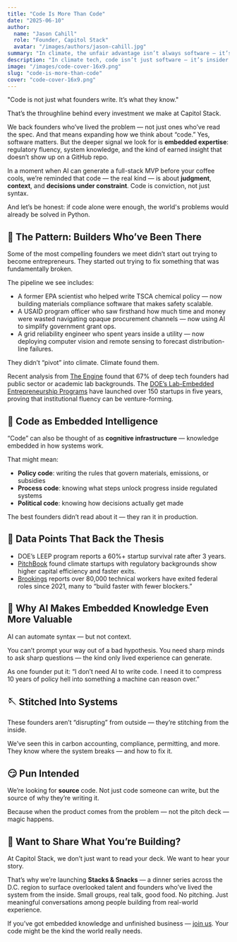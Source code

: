 ```yaml
---
title: "Code Is More Than Code"
date: "2025-06-10"
author:
  name: "Jason Cahill"
  role: "Founder, Capitol Stack"
  avatar: "/images/authors/jason-cahill.jpg"
summary: "In climate, the unfair advantage isn’t always software — it’s the insider edge that lets you build what others can’t. Code is also policy, data, science, and asymmetric information."
description: "In climate tech, code isn’t just software — it’s insider knowledge, proprietary data, policy fluency, and scientific edge. It’s the founder’s unfair advantage."
image: "/images/code-cover-16x9.png"
slug: "code-is-more-than-code"
cover: "code-cover-16x9.png"
---
```


"Code is not just what founders write. It’s what they know."

That’s the throughline behind every investment we make at Capitol Stack.

We back founders who’ve lived the problem — not just ones who’ve read the spec. And that means expanding how we think about “code.” Yes, software matters. But the deeper signal we look for is **embedded expertise**: regulatory fluency, system knowledge, and the kind of earned insight that doesn’t show up on a GitHub repo.

In a moment when AI can generate a full-stack MVP before your coffee cools, we’re reminded that code — the real kind — is about **judgment**, **context**, and **decisions under constraint**. Code is conviction, not just syntax.

And let’s be honest: if code alone were enough, the world's problems would already be solved in Python.

## 📡 The Pattern: Builders Who’ve Been There

Some of the most compelling founders we meet didn’t start out trying to become entrepreneurs. They started out trying to fix something that was fundamentally broken.

The pipeline we see includes:
- A former EPA scientist who helped write TSCA chemical policy — now building materials compliance software that makes safety scalable.
- A USAID program officer who saw firsthand how much time and money were wasted navigating opaque procurement channels — now using AI to simplify government grant ops.
- A grid reliability engineer who spent years inside a utility — now deploying computer vision and remote sensing to forecast distribution-line failures.

They didn’t “pivot” into climate. Climate found them.

Recent analysis from <a href="https://www.engine.xyz/insights/2024/deep-tech-divide" target="_blank" rel="noopener noreferrer">The Engine</a> found that 67% of deep tech founders had public sector or academic lab backgrounds. The <a href="https://www.energy.gov/eere/amo/lab-embedded-entrepreneurship-programs" target="_blank" rel="noopener noreferrer">DOE’s Lab-Embedded Entrepreneurship Programs</a> have launched over 150 startups in five years, proving that institutional fluency can be venture-forming.

## 🧠 Code as Embedded Intelligence

“Code” can also be thought of as **cognitive infrastructure** — knowledge embedded in how systems work.

That might mean:
- **Policy code**: writing the rules that govern materials, emissions, or subsidies
- **Process code**: knowing what steps unlock progress inside regulated systems
- **Political code**: knowing how decisions actually get made

The best founders didn’t read about it — they ran it in production.

## 🧮 Data Points That Back the Thesis

- DOE’s LEEP program reports a 60%+ startup survival rate after 3 years.
- <a href="https://pitchbook.com/news/reports/q2-2023-emerging-tech-research-climate-tech" target="_blank" rel="noopener noreferrer">PitchBook</a> found climate startups with regulatory backgrounds show higher capital efficiency and faster exits.
- <a href="https://www.brookings.edu/research/the-new-public-tech-talent-gap/" target="_blank" rel="noopener noreferrer">Brookings</a> reports over 80,000 technical workers have exited federal roles since 2021, many to “build faster with fewer blockers.”

## 🤖 Why AI Makes Embedded Knowledge Even More Valuable

AI can automate syntax — but not context.

You can’t prompt your way out of a bad hypothesis. You need sharp minds to ask sharp questions — the kind only lived experience can generate.

As one founder put it: “I don’t need AI to write code. I need it to compress 10 years of policy hell into something a machine can reason over.”

## 🪡 Stitched Into Systems

These founders aren’t “disrupting” from outside — they’re stitching from the inside.

We’ve seen this in carbon accounting, compliance, permitting, and more. They know where the system breaks — and how to fix it.

## 😏 Pun Intended

We’re looking for **source** code. Not just code someone can write, but the source of why they’re writing it.

Because when the product comes from the problem — not the pitch deck — magic happens.

## 🧠 Want to Share What You’re Building?

At Capitol Stack, we don’t just want to read your deck. We want to hear your story.

That’s why we’re launching **Stacks & Snacks** — a dinner series across the D.C. region to surface overlooked talent and founders who’ve lived the system from the inside. Small groups, real talk, good food. No pitching. Just meaningful conversations among people building from real-world experience.

If you’ve got embedded knowledge and unfinished business — <a href="https://capitolstack.vc/contact" target="_blank" rel="noopener noreferrer">join us</a>. Your code might be the kind the world really needs.
